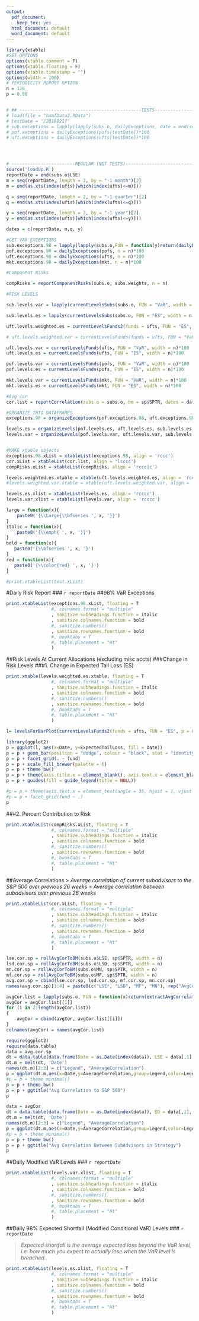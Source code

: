 ```yaml
---
output:
  pdf_document:
    keep_tex: yes
  html_document: default
  word_document: default
---
```


```r

library(xtable)
#SET OPTIONS
options(xtable.comment = F)
options(xtable.floating = F)
options(xtable.timestamp = "")
options(width = 100)
# PERIODICITY REPORT OPTION
n = 126
p = 0.98


# ## ----------------------------------------------TESTS------------------------------------------------------
# load(file = "hamfData2.RData")
# testDate = '/20160217'
# sub.exceptions = lapply(lapply(subs.o, dailyExceptions, date = end(subs[testDate])), function(x)return(x*100))
# pof.exceptions = dailyExceptions(pofs[testDate])*100
# uft.exceptions = dailyExceptions(ufts[testDate])*100




# ------------------------REGULAR (NOT TESTS)------------------------------------------------------
source('loadUp.R')
reportDate = end(subs.o$LSE)
m = seq(reportDate, length = 2, by = "-1 month")[2]
m = end(as.xts(index(ufts)[which(index(ufts)<=m)])) 

q = seq(reportDate, length = 2, by = "-1 quarter")[2]
q = end(as.xts(index(ufts)[which(index(ufts)<=q)])) 

y = seq(reportDate, length = 2, by = "-1 year")[2]
y = end(as.xts(index(ufts)[which(index(ufts)<=y)]))

dates = c(reportDate, m,q, y)

#GET VAR EXCEPTIONS
sub.exceptions.98 = lapply(lapply(subs.o,FUN = function(y)return(dailyExceptions(y, n = n))), function(x)return(x*100))
pof.exceptions.98 = dailyExceptions(pofs, n = n)*100
uft.exceptions.98 = dailyExceptions(ufts, n = n)*100
mkt.exceptions.98 = dailyExceptions(mkt, n = n)*100

#Component Risks

compRisks = reportComponentRisks(subs.o, subs.weights, n = n)  

#RISK LEVELS

sub.levels.var = lapply(currentLevelsSubs(subs.o, FUN = "VaR", width = n, omissions = c("MiscLSE", "MiscLSD", "MiscED", "MiscMF", "MiscMN")), function(l)return(l*100))

sub.levels.es = lapply(currentLevelsSubs(subs.o, FUN = "ES", width = n, omissions = c("MiscLSE", "MiscLSD", "MiscED", "MiscMF", "MiscMN")), function(l)return(l*100))

uft.levels.weighted.es = currentLevelsFunds2(funds = ufts, FUN = "ES", p = 0.98, width = n, model = "weights", subs.o = subs.o, weights = subs.weights, mode = "change")*100

# uft.levels.weighted.var = currentLevelsFunds(funds = ufts, FUN = "VaR", p = 0.98, width = n, model = "weights", subs.o = subs.o, weights = subs.weights)*100

uft.levels.var = currentLevelsFunds(ufts, FUN = "VaR", width = n)*100
uft.levels.es = currentLevelsFunds(ufts, FUN = "ES", width = n)*100

pof.levels.var = currentLevelsFunds(pofs, FUN = "VaR", width = n)*100
pof.levels.es = currentLevelsFunds(pofs, FUN = "ES", width = n)*100

mkt.levels.var = currentLevelsFunds(mkt, FUN = "VaR", width = n)*100
mkt.levels.es = currentLevelsFunds(mkt, FUN = "ES", width = n)*100

#Avg cor
cor.list = reportCorrelation(subs.o = subs.o, bm = sp$SPTR, dates = dates, width = n)

#ORGANIZE INTO DATAFRAMES
exceptions.98 = organizeExceptions(pof.exceptions.98, uft.exceptions.98, sub.exceptions.98, mkt.exceptions.98)

levels.es = organizeLevels(pof.levels.es, uft.levels.es, sub.levels.es, mkt.levels.es)
levels.var = organizeLevels(pof.levels.var, uft.levels.var, sub.levels.var, mkt.levels.var)


#MAKE xtable objects
exceptions.98.xList = xtableList(exceptions.98, align = 'rccc')
cor.xList = xtableList(cor.list, align = 'lcccc')
compRisks.xList = xtableList(compRisks, align = 'rccc|c')

levels.weighted.es.xtable = xtable(uft.levels.weighted.es, align = 'rcccc')
#levels.weighted.var.xtable = xtable(uft.levels.weighted.var, align = 'rcccc')

levels.es.xlist = xtableList(levels.es, align = 'rcccc')
levels.var.xlist = xtableList(levels.var, align = 'rcccc')

large = function(x){
    paste0('{\\Large{\\bfseries ', x, '}}')
}
italic = function(x){
    paste0('{\\emph{ ', x, '}}')
}
bold = function(x){
   paste0('{\\bfseries ', x, '}')
}
red = function(x){
   paste0('{\\color{red} ', x, '}')
}

#print.xtableList(test.xList)
```

#Daily Risk Report
### `r reportDate`
##98% VaR Exceptions
```r
print.xtableList(exceptions.98.xList, floating = T
                 #, colnames.format = "multiple"
                 , sanitize.subheadings.function = italic
                 , sanitize.colnames.function = bold
                 #, sanitize.numbers()
                 , sanitize.rownames.function = bold
                 #, booktabs = T
                 #, table.placement = "Ht"
                 )


```




##Risk Levels At Current Allocations (excluding misc accts)
###Change in Risk Levels
###1. Change in Expected Tail Loss (ES)
```r
print.xtable(levels.weighted.es.xtable, floating = T
                 #, colnames.format = "multiple"
                 , sanitize.subheadings.function = italic
                 , sanitize.colnames.function = bold
                 #, sanitize.numbers()
                 , sanitize.rownames.function = bold
                 #, booktabs = T
                 #, table.placement = "Ht"
                 )
```




```r
l= levelsForBarPlot(currentLevelsFunds2(funds = ufts, FUN = "ES", p = 0.98, width = n, model = "weights", subs.o = subs.o, weights = subs.weights, mode = "levels")*100)

library(ggplot2)
p = ggplot(l, aes(x=Date, y=ExpectedTailLoss, fill = Date))
p = p + geom_bar(position = "dodge", colour = "black", stat = "identity", width = 0.75)
p = p + facet_grid(. ~ fund)
p = p + scale_fill_brewer(palette = 6)
p = p + theme_bw()
p = p + theme(axis.title.x = element_blank(), axis.text.x = element_blank(), axis.ticks.x = element_blank(), axis.title.y = element_blank(), legend.position = "bottom")
p = p + guides(fill = guide_legend(title = NULL))

#p = p + theme(axis.text.x = element_text(angle = 35, hjust = 1, vjust = 1))
#p = p + facet_grid(fund ~ .)
p

```

\pagebreak

###2. Percent Contribution to Risk
```r
print.xtableList(compRisks.xList, floating = T
                 #, colnames.format = "multiple"
                 , sanitize.subheadings.function = italic
                 , sanitize.colnames.function = bold
                 #, sanitize.numbers()
                 , sanitize.rownames.function = bold
                 #, booktabs = T
                 #, table.placement = "Ht"
                 )
```

\pagebreak

##Average Correlations
> *Average correlation of current subadvisors to the S&P 500 over previous 26 weeks*
> *Average correlation between subadvisors over previous 26 weeks*

```r
print.xtableList(cor.xList, floating = T
                 #, colnames.format = "multiple"
                 , sanitize.subheadings.function = italic
                 , sanitize.colnames.function = bold
                 #, sanitize.numbers()
                 , sanitize.rownames.function = bold
                 #, booktabs = T
                 #, table.placement = "Ht"
                 )

lse.cor.sp = rollAvgCorToBM(subs.o$LSE, sp$SPTR, width = n)
lsd.cor.sp = rollAvgCorToBM(subs.o$LSD, sp$SPTR, width = n)
mn.cor.sp = rollAvgCorToBM(subs.o$MN, sp$SPTR, width = n)
mf.cor.sp = rollAvgCorToBM(subs.o$MF, sp$SPTR, width = n)
avg.cor.sp = cbind(lse.cor.sp, lsd.cor.sp, mf.cor.sp, mn.cor.sp)
names(avg.cor.sp)[1:4] = paste0(c("LSE", "LSD", "MF", "MN"), rep("AvgCor", 4))

avgCor.list = lapply(subs.o, FUN = function(x)return(extractAvgCorrelation(rollingCorrelationMatrix(x, window = n))))
avgCor = avgCor.list[[1]]
for (i in 2:length(avgCor.list))
{
    avgCor = cbind(avgCor, avgCor.list[[i]])
}
colnames(avgCor) = names(avgCor.list)

require(ggplot2)
require(data.table)
data = avg.cor.sp
dt = data.table(data.frame(Date = as.Date(index(data)), LSE = data[,1], LSD = data[,2], MF = data[,3], MN = data[,4], row.names = NULL))
dt.m = melt(dt, 'Date')
names(dt.m)[2:3] = c("Legend", "AverageCorrelation")
p = ggplot(dt.m,aes(x=Date,y=AverageCorrelation,group=Legend,color=Legend)) + geom_line() + scale_x_date()
#p = p + theme_minimal()
p = p + theme_bw()
p = p + ggtitle("Avg Correlation to S&P 500")
p

data = avgCor
dt = data.table(data.frame(Date = as.Date(index(data)), ED = data[,1], LSE = data[,2], LSD = data[,3], MF = data[,4], MN = data[,5], row.names = NULL))
dt.m = melt(dt, 'Date')
names(dt.m)[2:3] = c("Legend", "AverageCorrelation")
p = ggplot(dt.m,aes(x=Date,y=AverageCorrelation,group=Legend,color=Legend)) + geom_line() + scale_x_date()
#p = p + theme_minimal()
p = p + theme_bw()
p = p + ggtitle("Avg Correlation Between SubAdvisors in Strategy")
p

```

##Daily Modified VaR Levels
### `r reportDate`
```r
print.xtableList(levels.var.xlist, floating = T
                 #, colnames.format = "multiple"
                 , sanitize.subheadings.function = italic
                 , sanitize.colnames.function = bold
                 #, sanitize.numbers()
                 , sanitize.rownames.function = bold
                 #, booktabs = T
                 #, table.placement = "Ht"
                 )
```
\pagebreak

##Daily 98% Expected Shortfall (Modified Conditional VaR) Levels
### `r reportDate`



> *Expected shortfall is the average expected loss beyond the VaR level, i.e. how much you expect to actually lose when the VaR level is breached.*



```r
print.xtableList(levels.es.xlist, floating = T
                 #, colnames.format = "multiple"
                 , sanitize.subheadings.function = italic
                 , sanitize.colnames.function = bold
                 #, sanitize.numbers()
                 , sanitize.rownames.function = bold
                 #, booktabs = T
                 #, table.placement = "Ht"
                 )
```



